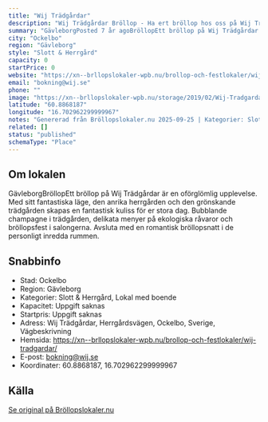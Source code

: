 ```yaml
---
title: "Wij Trädgårdar"
description: "Wij Trädgårdar Bröllop - Ha ert bröllop hos oss på Wij Trädgårdar. Se vår fina Bröllopslokal. Skicka gärna en förfrågan så hjälper vi Er!"
summary: "GävleborgPosted 7 år agoBröllopEtt bröllop på Wij Trädgårdar är en oförglömlig upplevelse. Med sitt fantastiska läge, den anrika herrgården och den grönskande trädgården skapas en fantastisk kuliss…"
city: "Ockelbo"
region: "Gävleborg"
style: "Slott & Herrgård"
capacity: 0
startPrice: 0
website: "https://xn--brllopslokaler-wpb.nu/brollop-och-festlokaler/wij-tradgardar/"
email: "bokning@wij.se"
phone: ""
image: "https://xn--brllopslokaler-wpb.nu/storage/2019/02/Wij-Tradgardar-brollop-festlokaler.webp"
latitude: "60.8868187"
longitude: "16.702962299999967"
notes: "Genererad från Bröllopslokaler.nu 2025-09-25 | Kategorier: Slott & Herrgård, Lokal med boende"
related: []
status: "published"
schemaType: "Place"
---
```


## Om lokalen

GävleborgBröllopEtt bröllop på Wij Trädgårdar är en oförglömlig upplevelse. Med sitt fantastiska läge, den anrika herrgården och den grönskande trädgården skapas en fantastisk kuliss för er stora dag. Bubblande champagne i trädgården, delikata menyer på ekologiska råvaror och bröllopsfest i salongerna. Avsluta med en romantisk bröllopsnatt i de personligt inredda rummen.

## Snabbinfo

- Stad: Ockelbo
- Region: Gävleborg
- Kategorier: Slott & Herrgård, Lokal med boende
- Kapacitet: Uppgift saknas
- Startpris: Uppgift saknas
- Adress: Wij Trädgårdar, Herrgårdsvägen, Ockelbo, Sverige, Vägbeskrivning
- Hemsida: https://xn--brllopslokaler-wpb.nu/brollop-och-festlokaler/wij-tradgardar/
- E-post: bokning@wij.se
- Koordinater: 60.8868187, 16.702962299999967

## Källa

[Se original på Bröllopslokaler.nu](https://xn--brllopslokaler-wpb.nu/brollop-och-festlokaler/wij-tradgardar/)
